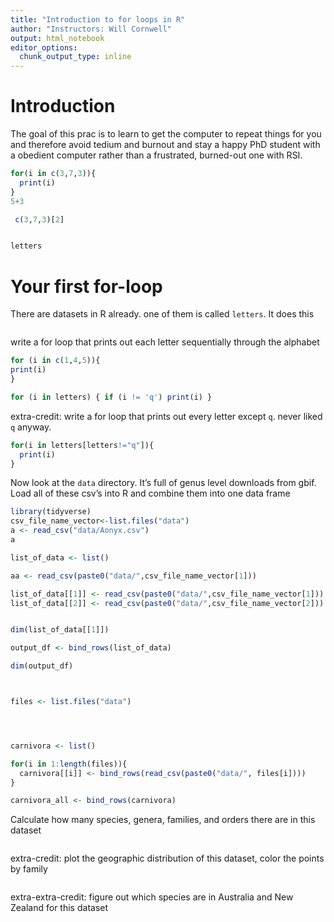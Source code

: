 ```yaml
---
title: "Introduction to for loops in R"
author: "Instructors: Will Cornwell"
output: html_notebook
editor_options: 
  chunk_output_type: inline
---
```


# Introduction

The goal of this prac is to learn to get the computer to repeat things for you and therefore avoid tedium and burnout and stay a happy PhD student with a obedient computer rather than a frustrated, burned-out one with RSI. 

```r
for(i in c(3,7,3)){
  print(i)
}
5+3

 c(3,7,3)[2]


letters
```



# Your first for-loop

There are datasets in R already.  one of them is called `letters`.  It does this


```r

```

write a for loop that prints out each letter sequentially through the alphabet

```r

for (i in c(1,4,5)){
print(i)
}

for (i in letters) { if (i != 'q') print(i) }
```

extra-credit: write a for loop that prints out every letter except `q`.  never liked `q` anyway.  

```r
for(i in letters[letters!="q"]){
  print(i)
}


```

Now look at the `data` directory.  It's full of genus level downloads from gbif.   Load all of these csv's into R and combine them into one data frame

```r
library(tidyverse)
csv_file_name_vector<-list.files("data")
a <- read_csv("data/Aonyx.csv")
a

list_of_data <- list()

aa <- read_csv(paste0("data/",csv_file_name_vector[1]))

list_of_data[[1]] <- read_csv(paste0("data/",csv_file_name_vector[1]))
list_of_data[[2]] <- read_csv(paste0("data/",csv_file_name_vector[2]))


dim(list_of_data[[1]])

output_df <- bind_rows(list_of_data)

dim(output_df)



files <- list.files("data")




carnivora <- list()

for(i in 1:length(files)){
  carnivora[[i]] <- bind_rows(read_csv(paste0("data/", files[i])))
}

carnivora_all <- bind_rows(carnivora)

```

Calculate how many species, genera, families, and orders there are in this dataset

```r


```


extra-credit: plot the geographic distribution of this dataset, color the points by family

```r

```

extra-extra-credit: figure out which species are in Australia and New Zealand for this dataset

```r

```
